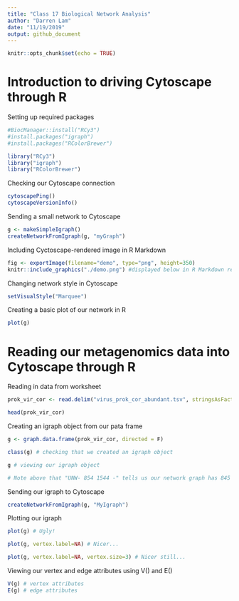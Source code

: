 ```yaml
---
title: "Class 17 Biological Network Analysis"
author: "Darren Lam"
date: "11/19/2019"
output: github_document
---
```


```r
knitr::opts_chunk$set(echo = TRUE)
```

# Introduction to driving Cytoscape through R

Setting up required packages
```r
#BiocManager::install("RCy3")
#install.packages("igraph")
#install.packages("RColorBrewer")

library("RCy3")
library("igraph")
library("RColorBrewer")
```

Checking our Cytoscape connection
```r
cytoscapePing()
cytoscapeVersionInfo()
```

Sending a small network to Cytoscape
```r
g <- makeSimpleIgraph()
createNetworkFromIgraph(g, "myGraph")
```

Including Cyctoscape-rendered image in R Markdown
```r
fig <- exportImage(filename="demo", type="png", height=350)
knitr::include_graphics("./demo.png") #displayed below in R Markdown report
```

Changing network style in Cytoscape
```r
setVisualStyle("Marquee")
```

Creating a basic plot of our network in R
```r
plot(g)
```

# Reading our metagenomics data into Cytoscape through R

Reading in data from worksheet
```r
prok_vir_cor <- read.delim("virus_prok_cor_abundant.tsv", stringsAsFactors = F)

head(prok_vir_cor)
```

Creating an igraph object from our pata frame
```r
g <- graph.data.frame(prok_vir_cor, directed = F)

class(g) # checking that we created an igraph object

g # viewing our igraph object

# Note above that "UNW- 854 1544 -" tells us our network graph has 845 verticies and 1544 edges
```

Sending our igraph to Cytoscape
```r
createNetworkFromIgraph(g, "MyIgraph")
```


Plotting our igraph
```r
plot(g) # Ugly!

plot(g, vertex.label=NA) # Nicer...

plot(g, vertex.label=NA, vertex.size=3) # Nicer still...
```

Viewing our vertex and edge attributes using V() and E()
```r
V(g) # vertex attributes
E(g) # edge attributes
```

